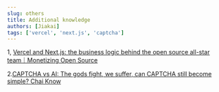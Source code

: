 ```yaml
---
slug: others
title: Additional knowledge
authors: [Jiakai]
tags: ['vercel', 'next.js', 'captcha']
---
```


1, [Vercel and Next.js: the business logic behind the open source all-star team｜Monetizing Open Source](https://www.bilibili.com/video/BV1gR4y1u76v/)

2.[CAPTCHA vs AI: The gods fight, we suffer, can CAPTCHA still become simple? Chai Know](https://www.bilibili.com/video/BV1HG4y1K7vy/)